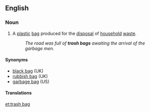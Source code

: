 ==English==

===Noun===
{{en-noun}}

# {{context|North American|lang=en}} A [[plastic]] [[bag]] produced for the [[disposal]] of [[household]] [[waste]].
#: ''The road was full of '''trash bags''' awaiting the arrival of the garbage men.''

====Synonyms====
* [[black bag]] (UK)
* [[rubbish bag]] (UK)
* [[garbage bag]] (US)

====Translations====
{{trans-see|plastic bag for the disposal of household waste|garbage bag}}

[[et:trash bag]]